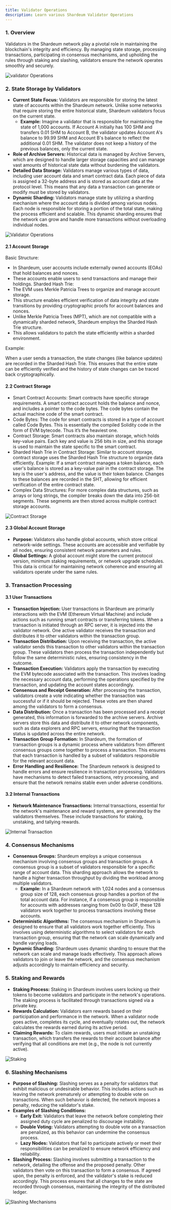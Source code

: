 ```yaml
---
title: Validator Operations
description: Learn various Shardeum Validator Operations
---
```


### 1. Overview

Validators in the Shardeum network play a pivotal role in maintaining the blockchain's integrity and efficiency. By managing state storage, processing transactions, participating in consensus mechanisms, and upholding the rules through staking and slashing, validators ensure the network operates smoothly and securely.

![validator Operations](/img/new/i9.jpg)

### 2. State Storage by Validators

* **Current State Focus:** Validators are responsible for storing the latest state of accounts within the Shardeum network. Unlike some networks that require storing the entire historical state, Shardeum validators focus on the current state.
    * **Example:** Imagine a validator that is responsible for maintaining the state of 1,000 accounts. If Account A initially has 100 SHM and transfers 0.01 SHM to Account B, the validator updates Account A's balance to 99.99 SHM and Account B's balance to reflect the additional 0.01 SHM. The validator does not keep a history of the previous balances, only the current state.
* **Role of Archive Servers:** Historical data is managed by Archive Servers, which are designed to handle larger storage capacities and can manage vast amounts of historical state data without burdening the validators.
* **Detailed Data Storage:** Validators manage various types of data, including user account data and smart contract data. Each piece of data is assigned a 32-byte address and is stored as account data at the protocol level. This means that any data a transaction can generate or modify must be stored by validators.
* **Dynamic Sharding:** Validators manage state by utilizing a sharding mechanism where the account data is divided among various nodes. Each node is responsible for storing a portion of the total state, making the process efficient and scalable. This dynamic sharding ensures that the network can grow and handle more transactions without overloading individual nodes.

![Validator Operations](/img/new/i10.jpg)

#### 2.1 Account Storage
Basic Structure:

- In Shardeum, user accounts include externally owned accounts (EOAs) that hold balances and nonces.
- These accounts enable users to send transactions and manage their holdings.
Sharded Hash Trie:
- The EVM uses Merkle Patricia Trees to organize and manage account storage.
- This structure enables efficient verification of data integrity and state transitions by providing cryptographic proofs for account balances and nonces.
- Unlike Merkle Patricia Trees (MPT), which are not compatible with a dynamically sharded network, Shardeum employs the Sharded Hash Trie structure.
- This allows validators to patch the state efficiently within a sharded environment.

Example:

When a user sends a transaction, the state changes (like balance updates) are recorded in the Sharded Hash Trie.
This ensures that the entire state can be efficiently verified and the history of state changes can be traced back cryptographically.
#### 2.2 Contract Storage

- Smart Contract Accounts: Smart contracts have specific storage requirements. A smart contract account holds the balance and nonce, and includes a pointer to the code bytes. The code bytes contain the actual machine code of the smart contract.
- Code Bytes: The code for smart contracts is stored in a type of account called Code Bytes. This is essentially the compiled Solidity code in the form of EVM bytecode. Thus it’s the heaviest one.
- Contract Storage: Smart contracts also maintain storage, which holds key-value pairs. Each key and value is 256 bits in size, and this storage is used to maintain the state specific to the smart contract.
- Sharded Hash Trie in Contract Storage: Similar to account storage, contract storage uses the Sharded Hash Trie structure to organize data efficiently.
Example: If a smart contract manages a token balance, each user's balance is stored as a key-value pair in the contract storage. The key is the user's address, and the value is their token balance. Changes to these balances are recorded in the SHT, allowing for efficient verification of the entire contract state.
- Complex Data Structures: For more complex data structures, such as arrays or long strings, the compiler breaks down the data into 256-bit segments. These segments are then stored across multiple contract storage accounts.

![Contract Storage](/img/new/i11.jpg)

#### 2.3 Global Account Storage

* **Purpose:** Validators also handle global accounts, which store critical network-wide settings. These accounts are accessible and verifiable by all nodes, ensuring consistent network parameters and rules.
* **Global Settings:** A global account might store the current protocol version, minimum staking requirements, or network upgrade schedules. This data is critical for maintaining network coherence and ensuring all validators operate under the same rules.

### 3. Transaction Processing

#### 3.1 User Transactions

* **Transaction Injection:** User transactions in Shardeum are primarily interactions with the EVM (Ethereum Virtual Machine) and include actions such as running smart contracts or transferring tokens. When a transaction is initiated through an RPC server, it is injected into the validator network. One active validator receives the transaction and distributes it to other validators within the transaction group.
* **Transaction Distribution:** Upon receiving the transaction, the active validator sends this transaction to other validators within the transaction group. These validators then process the transaction independently but follow the same deterministic rules, ensuring consistency in the outcome.
* **Transaction Execution:** Validators apply the transaction by executing the EVM bytecode associated with the transaction. This involves loading the necessary account data, performing the operations specified by the transaction, and updating the account states accordingly.
* **Consensus and Receipt Generation:** After processing the transaction, validators create a vote indicating whether the transaction was successful or if it should be rejected. These votes are then shared among the validators to form a consensus.
* **Data Distribution:** Once a transaction has been processed and a receipt generated, this information is forwarded to the archive servers. Archive servers store this data and distribute it to other network components, such as data explorers and RPC servers, ensuring that the transaction status is updated across the entire network.
* **Transaction Group Formation:** In Shardeum, the formation of transaction groups is a dynamic process where validators from different consensus groups come together to process a transaction. This ensures that each transaction is handled by a subset of validators responsible for the relevant account data.
* **Error Handling and Resilience:** The Shardeum network is designed to handle errors and ensure resilience in transaction processing. Validators have mechanisms to detect failed transactions, retry processing, and ensure that the network remains stable even under adverse conditions.

#### 3.2 Internal Transactions

* **Network Maintenance Transactions:** Internal transactions, essential for the network's maintenance and reward systems, are generated by the validators themselves. These include transactions for staking, unstaking, and tallying rewards.

![Internal Transaction](/img/new/i12.jpg)

### 4. Consensus Mechanisms

* **Consensus Groups:** Shardeum employs a unique consensus mechanism involving consensus groups and transaction groups. A consensus group is a subset of validators responsible for a specific range of account data. This sharding approach allows the network to handle a higher transaction throughput by dividing the workload among multiple validators.
    * **Example:** In a Shardeum network with 1,024 nodes and a consensus group size of 128, each consensus group handles a portion of the total account data. For instance, if a consensus group is responsible for accounts with addresses ranging from 0x00 to 0x0F, these 128 validators work together to process transactions involving these accounts.
* **Deterministic Algorithms:** The consensus mechanism in Shardeum is designed to ensure that all validators work together efficiently. This involves using deterministic algorithms to select validators for each transaction group, ensuring that the network can scale dynamically and handle varying loads.
* **Dynamic Sharding:** Shardeum uses dynamic sharding to ensure that the network can scale and manage loads effectively. This approach allows validators to join or leave the network, and the consensus mechanism adjusts accordingly to maintain efficiency and security.

### 5. Staking and Rewards

* **Staking Process:** Staking in Shardeum involves users locking up their tokens to become validators and participate in the network's operations. The staking process is facilitated through transactions signed via a private key.
* **Rewards Calculation:** Validators earn rewards based on their participation and performance in the network. When a validator node goes active, completes its cycle, and eventually rotates out, the network calculates the rewards earned during its active period.
* **Claiming Rewards:** To claim rewards, users must initiate an unstaking transaction, which transfers the rewards to their account balance after verifying that all conditions are met (e.g., the node is not currently active).

![Staking](/img/new/v3551.jpg)

### 6. Slashing Mechanisms

* **Purpose of Slashing:** Slashing serves as a penalty for validators that exhibit malicious or undesirable behavior. This includes actions such as leaving the network prematurely or attempting to double vote on transactions. When such behavior is detected, the network imposes a penalty, reducing the validator's stake.
* **Examples of Slashing Conditions:**
  * **Early Exit:** Validators that leave the network before completing their assigned duty cycle are penalized to discourage instability.
  * **Double Voting:** Validators attempting to double vote on a transaction are penalized, as this behavior can undermine the consensus process.
  * **Lazy Nodes:** Validators that fail to participate actively or meet their responsibilities can be penalized to ensure network efficiency and reliability.
* **Slashing Process:** Slashing involves submitting a transaction to the network, detailing the offense and the proposed penalty. Other validators then vote on this transaction to form a consensus. If agreed upon, the penalty is enforced, and the validator's stake is reduced accordingly. This process ensures that all changes to the state are recorded through consensus, maintaining the integrity of the distributed ledger.

![Slashing Mechanisms](/img/new/validator1.jpg)


